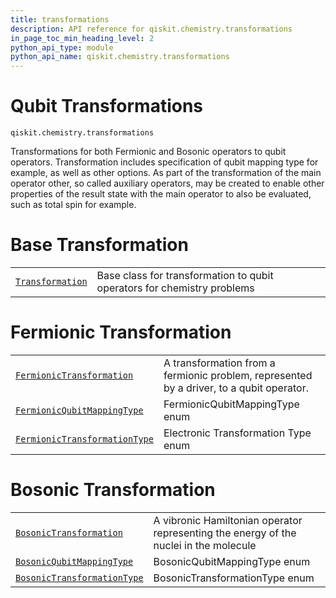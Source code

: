 ```yaml
---
title: transformations
description: API reference for qiskit.chemistry.transformations
in_page_toc_min_heading_level: 2
python_api_type: module
python_api_name: qiskit.chemistry.transformations
---
```


<span id="module-qiskit.chemistry.transformations" />

<span id="qiskit-chemistry-transformations" />

# Qubit Transformations

`qiskit.chemistry.transformations`

Transformations for both Fermionic and Bosonic operators to qubit operators. Transformation includes specification of qubit mapping type for example, as well as other options. As part of the transformation of the main operator other, so called auxiliary operators, may be created to enable other properties of the result state with the main operator to also be evaluated, such as total spin for example.

# Base Transformation

|                                                                                                                       |                                                                         |
| --------------------------------------------------------------------------------------------------------------------- | ----------------------------------------------------------------------- |
| [`Transformation`](qiskit.chemistry.transformations.Transformation "qiskit.chemistry.transformations.Transformation") | Base class for transformation to qubit operators for chemistry problems |

# Fermionic Transformation

|                                                                                                                                                              |                                                                                          |
| ------------------------------------------------------------------------------------------------------------------------------------------------------------ | ---------------------------------------------------------------------------------------- |
| [`FermionicTransformation`](qiskit.chemistry.transformations.FermionicTransformation "qiskit.chemistry.transformations.FermionicTransformation")             | A transformation from a fermionic problem, represented by a driver, to a qubit operator. |
| [`FermionicQubitMappingType`](qiskit.chemistry.transformations.FermionicQubitMappingType "qiskit.chemistry.transformations.FermionicQubitMappingType")       | FermionicQubitMappingType enum                                                           |
| [`FermionicTransformationType`](qiskit.chemistry.transformations.FermionicTransformationType "qiskit.chemistry.transformations.FermionicTransformationType") | Electronic Transformation Type enum                                                      |

# Bosonic Transformation

|                                                                                                                                                        |                                                                                       |
| ------------------------------------------------------------------------------------------------------------------------------------------------------ | ------------------------------------------------------------------------------------- |
| [`BosonicTransformation`](qiskit.chemistry.transformations.BosonicTransformation "qiskit.chemistry.transformations.BosonicTransformation")             | A vibronic Hamiltonian operator representing the energy of the nuclei in the molecule |
| [`BosonicQubitMappingType`](qiskit.chemistry.transformations.BosonicQubitMappingType "qiskit.chemistry.transformations.BosonicQubitMappingType")       | BosonicQubitMappingType enum                                                          |
| [`BosonicTransformationType`](qiskit.chemistry.transformations.BosonicTransformationType "qiskit.chemistry.transformations.BosonicTransformationType") | BosonicTransformationType enum                                                        |

